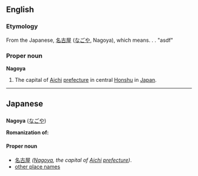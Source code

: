 ==English==
=== Etymology ===
From the Japanese, [[名古屋]] ([[なごや]], Nagoya), which means. . . "asdf"

=== Proper noun ===
{{wikipedia}}
'''Nagoya'''

# The capital of [[Aichi]] [[prefecture]] in central [[Honshu]] in [[Japan]].

----

== Japanese ==
=== {{Romaji}} ===
'''Nagoya''' ([[なごや]])

'''Romanization of:'''
==== Proper noun ====
* [[名古屋]] ''([[Nagoya]], the capital of [[Aichi]] [[prefecture]])''.
* [http://www.csse.monash.edu.au/cgi-bin/cgiwrap/jwb/wwwjdic?1F other place names]